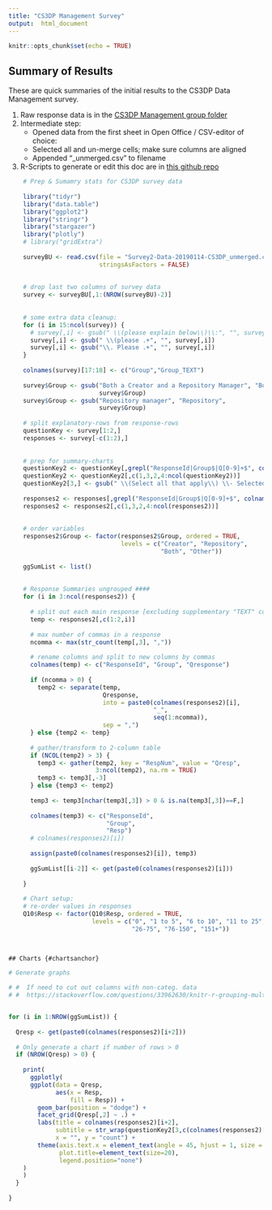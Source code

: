 ---
title: "CS3DP Management Survey"
output:  html_document
---
  
```{r setup, include=FALSE}
knitr::opts_chunk$set(echo = TRUE)
```

## Summary of Results

These are quick summaries of the initial results to the CS3DP Data Management survey.

1. Raw response data is in the [CS3DP Management group folder](https://drive.google.com/drive/u/0/folders/1fc-wqiG6J3lPyPC7WoWyV0GP1bJ6A2BQ)
2. Intermediate step:
    + Opened data from the first sheet in Open Office / CSV-editor of choice:
    + Selected all and un-merge cells; make sure columns are aligned
    + Appended "_unmerged.csv" to filename
3. R-Scripts to generate or edit this doc are in [this github repo](https://github.com/magpiedin/CS3DP-management-survey)
    
```{r echo=FALSE, warning=FALSE, message=FALSE}
    
    # Prep & Sumamry stats for CS3DP survey data
    
    library("tidyr")
    library("data.table")
    library("ggplot2")
    library("stringr")
    library("stargazer")
    library("plotly")
    # library("gridExtra")
    
    surveyBU <- read.csv(file = "Survey2-Data-20190114-CS3DP_unmerged.csv", 
                         stringsAsFactors = FALSE)
    
    
    # drop last two columns of survey data
    survey <- surveyBU[,1:(NROW(surveyBU)-2)]
    
    
    # some extra data cleanup:
    for (i in 15:ncol(survey)) {
      # survey[,i] <- gsub(" \\(please explain below\\)\\:", "", survey[,i])
      survey[,i] <- gsub(" \\(please .+", "", survey[,i])
      survey[,i] <- gsub("\\. Please .+", "", survey[,i])
    }
    
    colnames(survey)[17:18] <- c("Group","Group_TEXT")
    
    survey$Group <- gsub("Both a Creator and a Repository Manager", "Both",
                         survey$Group)
    survey$Group <- gsub("Repository manager", "Repository",
                         survey$Group)
    
    # split explanatory-rows from response-rows
    questionKey <- survey[1:2,]
    responses <- survey[-c(1:2),]
    
    
    # prep for summary-charts
    questionKey2 <- questionKey[,grepl("ResponseId|Group$|Q[0-9]+$", colnames(questionKey)) > 0]
    questionKey2 <- questionKey2[,c(1,3,2,4:ncol(questionKey2))]
    questionKey2[3,] <- gsub(" \\(Select all that apply\\) \\- Selected Choice", "", questionKey2[1,])
    
    responses2 <- responses[,grepl("ResponseId|Group$|Q[0-9]+$", colnames(responses)) > 0]
    responses2 <- responses2[,c(1,3,2,4:ncol(responses2))]
    
    
    # order variables
    responses2$Group <- factor(responses2$Group, ordered = TRUE,
                               levels = c("Creator", "Repository",
                                          "Both", "Other"))
    
    ggSumList <- list()
    
    
    # Response Summaries ungrouped ####
    for (i in 3:ncol(responses2)) {
      
      # split out each main response [excluding supplementary "TEXT" columns]
      temp <- responses2[,c(1:2,i)]
      
      # max number of commas in a response
      ncomma <- max(str_count(temp[,3], ","))
      
      # rename columns and split to new columns by commas
      colnames(temp) <- c("ResponseId", "Group", "Qresponse")
      
      if (ncomma > 0) {
        temp2 <- separate(temp,
                          Qresponse,
                          into = paste0(colnames(responses2)[i],
                                        "_", 
                                        seq(1:ncomma)),
                          sep = ",")
      } else {temp2 <- temp}
      
      # gather/transform to 2-column table
      if (NCOL(temp2) > 3) {
        temp3 <- gather(temp2, key = "RespNum", value = "Qresp", 
                        3:ncol(temp2), na.rm = TRUE)
        temp3 <- temp3[,-3]
      } else {temp3 <- temp2}
      
      temp3 <- temp3[nchar(temp3[,3]) > 0 & is.na(temp3[,3])==F,]
      
      colnames(temp3) <- c("ResponseId", 
                           "Group",
                           "Resp")
      # colnames(responses2)[i])
      
      assign(paste0(colnames(responses2)[i]), temp3)
      
      ggSumList[[i-2]] <- get(paste0(colnames(responses2)[i]))
      
    }
    
    # Chart setup:
    # re-order values in responses
    Q10$Resp <- factor(Q10$Resp, ordered = TRUE,
                       levels = c("0", "1 to 5", "6 to 10", "11 to 25", 
                                  "26-75", "76-150", "151+"))
    
    
```

    ## Charts {#chartsanchor}
```{r echo=FALSE, results='asis'} 
# Generate graphs 

# #  If need to cut out columns with non-categ. data
# #  https://stackoverflow.com/questions/33962630/knitr-r-grouping-multiple-plots-in-to-html


for (i in 1:NROW(ggSumList)) {
  
  Qresp <- get(paste0(colnames(responses2)[i+2]))
  
  # Only generate a chart if number of rows > 0
  if (NROW(Qresp) > 0) {
    
    print(
      ggplotly(
      ggplot(data = Qresp,
             aes(x = Resp,  
                 fill = Resp)) +
        geom_bar(position = "dodge") +
        facet_grid(Qresp[,2] ~ .) +
        labs(title = colnames(responses2)[i+2],
             subtitle = str_wrap(questionKey2[3,c(colnames(responses2)[i+2])]),
             x = "", y = "count") +
        theme(axis.text.x = element_text(angle = 45, hjust = 1, size = 10),
              plot.title=element_text(size=20),
              legend.position="none")
    )
    )
  }
  
}

```
    
    